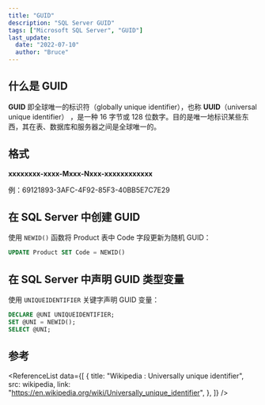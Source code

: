 ```yaml
---
title: "GUID"
description: "SQL Server GUID"
tags: ["Microsoft SQL Server", "GUID"]
last_update:
  date: "2022-07-10"
  author: "Bruce"
---
```



## 什么是 GUID

**GUID** 即全球唯一的标识符（globally unique identifier），也称 **UUID**（universal unique identifier） ，是一种 16 字节或 128 位数字。目的是唯一地标识某些东西，其在表、数据库和服务器之间是<TH>全球唯一</TH>的。

## 格式

**xxxxxxxx-xxxx-Mxxx-Nxxx-xxxxxxxxxxxx**

例：69121893-3AFC-4F92-85F3-40BB5E7C7E29

## 在 SQL Server 中创建 GUID

使用 `NEWID()` 函数将 Product 表中 Code 字段更新为随机 GUID：

```sql title="SQL Server"
UPDATE Product SET Code = NEWID()
```

## 在 SQL Server 中声明 GUID 类型变量

使用 `UNIQUEIDENTIFIER` 关键字声明 GUID 变量：

```sql
DECLARE @UNI UNIQUEIDENTIFIER;
SET @UNI = NEWID();
SELECT @UNI;
```

## 参考

<ReferenceList
  data={[
    {
      title: "Wikipedia : Universally unique identifier",
      src: wikipedia,
      link: "https://en.wikipedia.org/wiki/Universally_unique_identifier",
    },
  ]}
/>
